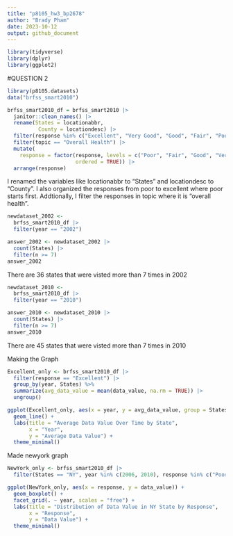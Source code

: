 ```yaml
---
title: "p8105_hw3_bp2678"
author: "Brady Pham"
date: 2023-10-12
output: github_document
---
```

```r
library(tidyverse)
library(dplyr)
library(ggplot2)
```

#QUESTION 2 
```r
library(p8105.datasets)
data("brfss_smart2010")

```

```r
brfss_smart2010_df = brfss_smart2010 |>
  janitor::clean_names() |>
  rename(States = locationabbr,
          County = locationdesc) |>
  filter(response %in% c("Excellent", "Very Good", "Good", "Fair", "Poor")) |>
  filter(topic == "Overall Health") |>
  mutate(
    response = factor(response, levels = c("Poor", "Fair", "Good", "Very Good", "Excellent"),
                      ordered = TRUE)) |>
  arrange(response)

```

I renamed the variables like locationabbr to "States" and locationdesc to "County". I also
organized the responses from poor to excellent where poor starts first. Addtionally, I filter
the responses in topic where it is "overall health".

```r
newdataset_2002 <- 
  brfss_smart2010_df |>  
  filter(year == "2002")

answer_2002 <- newdataset_2002 |> 
  count(States) |>  
  filter(n >= 7)
answer_2002
```

There are 36 states that were visted more than 7 times in 2002

```r
newdataset_2010 <- 
  brfss_smart2010_df |>  
  filter(year == "2010")

answer_2010 <- newdataset_2010 |> 
  count(States) |>  
  filter(n >= 7)
answer_2010

```

There are 45 states that were visted more than 7 times in 2010


Making the Graph 
```r
Excellent_only <- brfss_smart2010_df |>
  filter(response == "Excellent") |>
  group_by(year, States) %>%
  summarize(avg_data_value = mean(data_value, na.rm = TRUE)) |>
  ungroup()

ggplot(Excellent_only, aes(x = year, y = avg_data_value, group = States, color = States)) +
  geom_line() +
  labs(title = "Average Data Value Over Time by State",
       x = "Year",
       y = "Average Data Value") +
  theme_minimal()
```

Made newyork graph
```r
NewYork_only <- brfss_smart2010_df |>
  filter(States == "NY", year %in% c(2006, 2010), response %in% c("Poor", "Fair", "Good", "Very Good", "Excellent"))

ggplot(NewYork_only, aes(x = response, y = data_value)) +
  geom_boxplot() +
  facet_grid(. ~ year, scales = "free") +
  labs(title = "Distribution of Data Value in NY State by Response",
       x = "Response",
       y = "Data Value") +
  theme_minimal()
```

